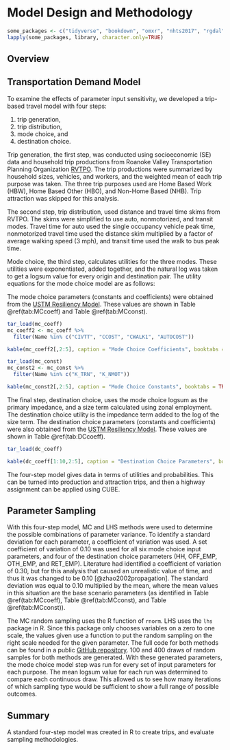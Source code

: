 # Model Design and Methodology

```r
some_packages <- c("tidyverse", "bookdown", "omxr", "nhts2017", "rgdal", "sf", "ggthemes", "lhs", "foreign", "imputeTS", "targets", "readxl", "knitr", "gridExtra", "ggspatial")
lapply(some_packages, library, character.only=TRUE)
```

## Overview

## Transportation Demand Model

To examine the effects of parameter input sensitivity, we developed a trip-based travel model with four steps:

1.  trip generation,
2.  trip distribution,
3.  mode choice, and
4.  destination choice.

Trip generation, the first step, was conducted using socioeconomic (SE) data and household trip productions from Roanoke Valley Transportation Planning Organization [RVTPO](https://github.com/xinwangvdot/rvtpo). The trip productions were summarized by household sizes, vehicles, and workers, and the weighted mean of each trip purpose was taken. The three trip purposes used are Home Based Work (HBW), Home Based Other (HBO), and Non-Home Based (NHB). Trip attraction was skipped for this analysis.

The second step, trip distribution, used distance and travel time skims from RVTPO. The skims were simplified to use auto, nonmotorized, and transit modes. Travel time for auto used the single occupancy vehicle peak time, nonmotorized travel time used the distance skim multiplied by a factor of average walking speed (3 mph), and transit time used the walk to bus peak time.

Mode choice, the third step, calculates utilities for the three modes. These utilities were exponentiated, added together, and the natural log was taken to get a logsum value for every origin and destination pair. The utility equations for the mode choice model are as follows:

\begin{equation}
\mathrm{drive\_utility} = (\mathrm{coeff\_ivtt}*\mathrm{auto})+(\mathrm{coeff\_cost}*\mathrm{auto\_cost}*\mathrm{DIST})
(\#eq:driveutil)
\end{equation} \begin{equation}
\mathrm{nonmo\_utility} = (\mathrm{k\_nmot}+ 20 * (\mathrm{coeff\_walk1}*\mathrm{nonmotor}))
(\#eq:nonmoutil)
\end{equation} \begin{equation}
\mathrm{trans\_utility} = \mathrm{k\_trn} + (\mathrm{coeff\_ivtt}*\mathrm{transit})
(\#eq:transutil)
\end{equation}

The mode choice parameters (constants and coefficients) were obtained from the [USTM Resiliency Model](https://github.com/byu-transpolab/ustm_resiliency). These values are shown in Table \@ref(tab:MCcoeff) and Table \@ref(tab:MCconst).

```r
tar_load(mc_coeff)
mc_coeff2 <- mc_coeff %>%
  filter(Name %in% c("CIVTT", "CCOST", "CWALK1", "AUTOCOST"))

kable(mc_coeff2[,2:5], caption = "Mode Choice Coefficients", booktabs = TRUE)
```

```r
tar_load(mc_const)
mc_const2 <- mc_const %>%
  filter(Name %in% c("K_TRN", "K_NMOT"))

kable(mc_const2[,2:5], caption = "Mode Choice Constants", booktabs = TRUE)
```

The final step, destination choice, uses the mode choice logsum as the primary impedance, and a size term calculated using zonal employment. The destination choice utility is the impedance term added to the log of the size term. The destination choice parameters (constants and coefficients) were also obtained from the [USTM Resiliency Model](https://github.com/byu-transpolab/ustm_resiliency). These values are shown in Table \@ref(tab:DCcoeff).


```r
tar_load(dc_coeff)

kable(dc_coeff[1:10,2:5], caption = "Destination Choice Parameters", booktabs = TRUE)
```

The four-step model gives data in terms of utilities and probabilities. This can be turned into production and attraction trips, and then a highway assignment can be applied using CUBE.

## Parameter Sampling

With this four-step model, MC and LHS methods were used to determine the possible combinations of parameter variance. To identify a standard deviation for each parameter, a coefficient of variation was used. A set coefficient of variation of 0.10 was used for all six mode choice input parameters, and four of the destination choice parameters (HH, OFF_EMP, OTH_EMP, and RET_EMP). Literature had identified a coefficient of variation of 0.30, but for this analysis that caused an unrealistic value of time, and thus it was changed to be 0.10 [@zhao2002propagation]. The standard deviation was equal to 0.10 multiplied by the mean, where the mean values in this situation are the base scenario parameters (as identified in Table \@ref(tab:MCcoeff), Table \@ref(tab:MCconst), and Table \@ref(tab:MCconst)).

The MC random sampling uses the R function of `rnorm`. LHS uses the `lhs` package in R. Since this package only chooses variables on a zero to one scale, the values given use a function to put the random sampling on the right scale needed for the given parameter. The full code for both methods can be found in a public [GitHub repository](https://github.com/natmaegray/sensitivity_thesis). 100 and 400 draws of random samples for both methods are generated. With these generated parameters, the mode choice model step was run for every set of input parameters for each purpose. The mean logsum value for each run was determined to compare each continuous draw. This allowed us to see how many iterations of which sampling type would be sufficient to show a full range of possible outcomes.

## Summary

A standard four-step model was created in R to create trips, and evaluate sampling methodologies. 